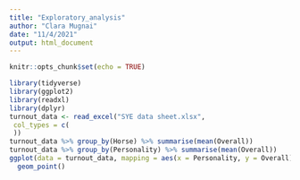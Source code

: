 ```yaml
---
title: "Exploratory_analysis"
author: "Clara Mugnai"
date: "11/4/2021"
output: html_document
---
```


```r
knitr::opts_chunk$set(echo = TRUE)
```

```r
library(tidyverse)
library(ggplot2)
library(readxl)
library(dplyr)
turnout_data <- read_excel("SYE data sheet.xlsx",
 col_types = c(
 ))
turnout_data %>% group_by(Horse) %>% summarise(mean(Overall))
turnout_data %>% group_by(Personality) %>% summarise(mean(Overall))
ggplot(data = turnout_data, mapping = aes(x = Personality, y = Overall)) +
  geom_point()

```

